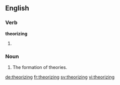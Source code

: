 ==English==

===Verb===
'''theorizing'''

# {{present participle of|theorize}}

===Noun===
{{en-noun}}

# The formation of theories.

[[de:theorizing]]
[[fr:theorizing]]
[[sv:theorizing]]
[[vi:theorizing]]